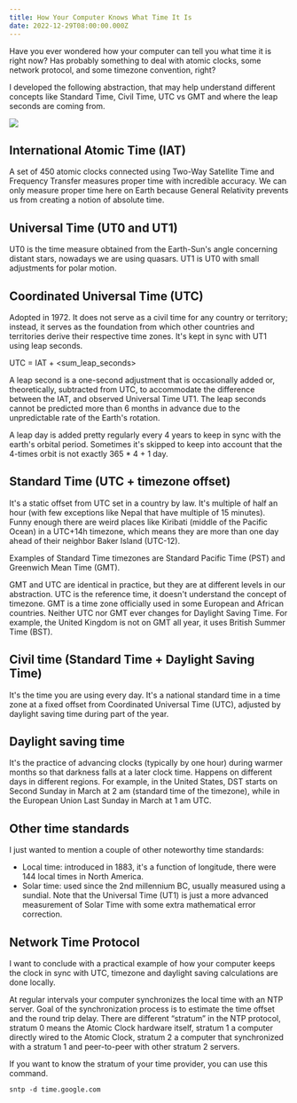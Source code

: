 ```yaml
---
title: How Your Computer Knows What Time It Is
date: 2022-12-29T08:00:00.000Z
---
```


Have you ever wondered how your computer can tell you what time it is right now? Has probably something to deal with atomic clocks, some network protocol, and some timezone convention, right?

I developed the following abstraction, that may help understand different concepts like Standard Time, Civil Time, UTC vs GMT and where the leap seconds are coming from.

![](</uploads/time abstraction.png>)

## International Atomic Time (IAT)

A set of 450 atomic clocks connected using Two-Way Satellite Time and Frequency Transfer measures proper time with incredible accuracy. We can only measure proper time here on Earth because General Relativity prevents us from creating a notion of absolute time.

## Universal Time (UT0 and UT1)

UT0 is the time measure obtained from the Earth-Sun's angle concerning distant stars, nowadays we are using quasars. UT1 is UT0 with small adjustments for polar motion.

## Coordinated Universal Time (UTC)

Adopted in 1972. It does not serve as a civil time for any country or territory; instead, it serves as the foundation from which other countries and territories derive their respective time zones. It's kept in sync with UT1 using leap seconds.

UTC = IAT + \<sum\_leap\_seconds>

A leap second is a one-second adjustment that is occasionally added or, theoretically, subtracted from UTC, to accommodate the difference between the IAT, and observed Universal Time UT1. The leap seconds cannot be predicted more than 6 months in advance due to the unpredictable rate of the Earth's rotation.

A leap day is added pretty regularly every 4 years to keep in sync with the earth's orbital period. Sometimes it's skipped to keep into account that the 4-times orbit is not exactly 365 \* 4 + 1 day.

## Standard Time (UTC + timezone offset)

It's a static offset from UTC set in a country by law. It's multiple of half an hour (with few exceptions like Nepal that have multiple of 15 minutes). Funny enough there are weird places like Kiribati (middle of the Pacific Ocean) in a UTC+14h timezone, which means they are more than one day ahead of their neighbor Baker Island (UTC-12).

Examples of Standard Time timezones are Standard Pacific Time (PST) and Greenwich Mean Time (GMT).

GMT and UTC are identical in practice, but they are at different levels in our abstraction. UTC is the reference time, it doesn't understand the concept of timezone. GMT is a time zone officially used in some European and African countries. Neither UTC nor GMT ever changes for Daylight Saving Time. For example, the United Kingdom is not on GMT all year, it uses British Summer Time (BST).

## Civil time (Standard Time + Daylight Saving Time)

It's the time you are using every day. It's a national standard time in a time zone at a fixed offset from Coordinated Universal Time (UTC), adjusted by daylight saving time during part of the year.

## Daylight saving time

It's the practice of advancing clocks (typically by one hour) during warmer months so that darkness falls at a later clock time. Happens on different days in different regions. For example, in the United States, DST starts on Second Sunday in March at 2 am (standard time of the timezone), while in the European Union Last Sunday in March at 1 am UTC.

## Other time standards

I just wanted to mention a couple of other noteworthy time standards:

* Local time: introduced in 1883, it's a function of longitude, there were 144 local times in North America.
* Solar time: used since the 2nd millennium BC, usually measured using a sundial. Note that the Universal Time (UT1) is just a more advanced measurement of Solar Time with some extra mathematical error correction.

## Network Time Protocol

I want to conclude with a practical example of how your computer keeps the clock in sync with UTC, timezone and daylight saving calculations are done locally.

At regular intervals your computer synchronizes the local time with an NTP server. Goal of the synchronization process is to estimate the time offset and the round trip delay. There are different “stratum” in the NTP protocol, stratum 0 means the Atomic Clock hardware itself, stratum 1 a computer directly wired to the Atomic Clock, stratum 2 a computer that synchronized with a stratum 1 and peer-to-peer with other stratum 2 servers.

If you want to know the stratum of your time provider, you can use this command.

```
sntp -d time.google.com
```
